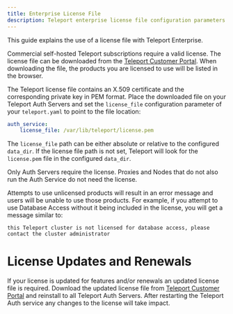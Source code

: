 ```yaml
---
title: Enterprise License File
description: Teleport enterprise license file configuration parameters and requirements
---
```


This guide explains the use of a license file with Teleport Enterprise.

Commercial self-hosted Teleport subscriptions require a valid license. The
license file can be downloaded from the [Teleport Customer
Portal](https://dashboard.gravitational.com/web/login). When downloading the
file, the products you are licensed to use will be listed in the browser.

The Teleport license file contains an X.509 certificate and the corresponding
private key in PEM format. Place the downloaded file on your Teleport Auth
Servers and set the `license_file` configuration parameter of your
`teleport.yaml` to point to the file location:

```yaml
auth_service:
    license_file: /var/lib/teleport/license.pem
```

The `license_file` path can be either absolute or relative to the configured
`data_dir`. If the license file path is not set, Teleport will look for the
`license.pem` file in the configured `data_dir`.

Only Auth Servers require the license. Proxies and Nodes that do not also run the Auth Service do not need the license.  
    
Attempts to use unlicensed products will result in an error message and users will be unable to use those products. For example, if you attempt to use Database Access without it being included in the license, you will get a message similar to:
```code
this Teleport cluster is not licensed for database access, please contact the cluster administrator
```

# License Updates and Renewals

If your license is updated for features and/or renewals an updated license file is required.  Download the updated license file
from [Teleport Customer
Portal](https://dashboard.gravitational.com/web/login) and reinstall to all Teleport Auth Servers.
After restarting the Teleport Auth service any changes to the license will take impact.

